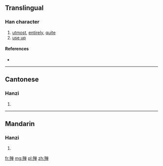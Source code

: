 {{also|殫}}
==Translingual==

===Han character===
{{Han char|rn=78|rad=歹|as=08|sn=12|four=|canj=一弓金田十 (MNCWJ)}}

# [[utmost]], [[entirely]], [[quite]]
# [[use up]]

====References====
* {{Han ref|kx=0582.041|hdz=21390.120|uh=6B9A|ud=27546}}

----

==Cantonese==

===Hanzi===
{{yue-hanzi|jyut=|y=daan1|tra=殫}}

# {{defn|lang=yue|sort=歹08}}

----

==Mandarin==

===Hanzi===
{{cmn-hanzi|tra=殫|pin=[[dān]] ([[dan1]])|wg=tan<sup>1</sup>}}

# {{defn|lang=cmn|sort=歹08}}

[[fr:殚]]
[[mg:殚]]
[[pl:殚]]
[[zh:殚]]